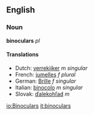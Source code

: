 ==English==
=== Noun ===
'''binoculars''' ''pl''

==== Translations ====
*Dutch: [[verrekijker]] ''m singular''
*French: [[jumelles]] ''f plural''
*German: [[Brille]] ''f singular''
*Italian: [[binocolo]] ''m singular''
*Slovak: [[ďalekohľad#Slovak|ďalekohľad]] ''m''

[[io:Binoculars]]
[[it:binoculars]]